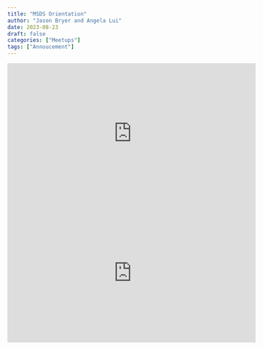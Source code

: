 ```yaml
---
title: "MSDS Orientation"
author: "Jason Bryer and Angela Lui"
date: 2023-08-23
draft: false
categories: ["Meetups"]
tags: ["Annoucement"]
---
```



<iframe width="560" height="315" src="https://www.youtube.com/embed/u6lqJwynrvc" title="YouTube video player" frameborder="0" allow="accelerometer; autoplay; clipboard-write; encrypted-media; gyroscope; picture-in-picture" allowfullscreen></iframe>

<!--more-->

<iframe width="560" height="315" src="https://www.youtube.com/embed/u6lqJwynrvc" title="YouTube video player" frameborder="0" allow="accelerometer; autoplay; clipboard-write; encrypted-media; gyroscope; picture-in-picture" allowfullscreen></iframe>



